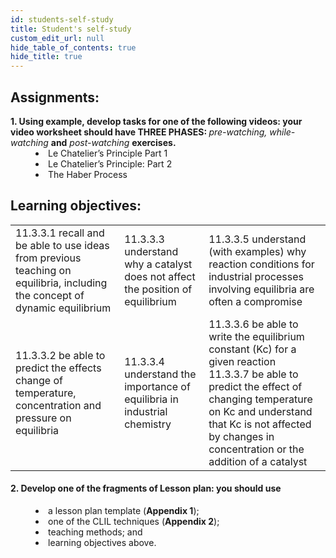 ```yaml
---
id: students-self-study
title: Student's self-study
custom_edit_url: null
hide_table_of_contents: true
hide_title: true
---
```


## Assignments:

<dl>
  <dt>
    <strong>
      1. Using example, develop tasks for one of the following videos: your
      video worksheet should have THREE PHASES:
    </strong>
    <em> pre-watching, while-watching</em> <strong>and</strong> <em>
      post-watching
    </em> <strong>exercises.</strong>
  </dt>
  <dd>
    <li>Le Chatelier’s Principle Part 1</li>
    <li>Le Chatelier’s Principle: Part 2</li>
    <li>The Haber Process</li>
  </dd>
</dl>

## Learning objectives:

<table>
  <tr>
    <td>
      11.3.3.1 recall and be able to use ideas from previous teaching on
      equilibria, including the concept of dynamic equilibrium
    </td>
    <td>
      11.3.3.3 understand why a catalyst does not affect the position of
      equilibrium
    </td>
    <td>
      11.3.3.5 understand (with examples) why reaction conditions for industrial
      processes involving equilibria are often a compromise
    </td>
  </tr>
  <tr>
    <td>
      11.3.3.2 be able to predict the effects change of temperature,
      concentration and pressure on equilibria
    </td>
    <td>
      11.3.3.4 understand the importance of equilibria in industrial chemistry
    </td>
    <td>
      11.3.3.6 be able to write the equilibrium constant (Kc) for a given
      reaction
      <br />
      11.3.3.7 be able to predict the effect of changing temperature on Kc and
      understand that Kc is not affected by changes in concentration or the
      addition of a catalyst
    </td>
  </tr>
</table>

#### 2. Develop one of the fragments of Lesson plan: you should use

<dl>
  <dd>
    <li>
      a lesson plan template (<strong>Appendix 1</strong>);
    </li>
  </dd>
  <dd>
    <li>
      one of the CLIL techniques (<strong>Appendix 2</strong>);
    </li>
  </dd>
  <dd>
    <li>teaching methods; and</li>
  </dd>
  <dd>
    <li>learning objectives above.</li>
  </dd>
</dl>

